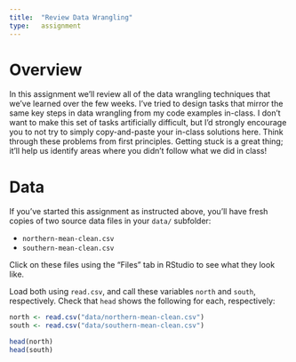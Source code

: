 ```yaml
---
title:  "Review Data Wrangling"
type:   assignment
---
```


# Overview

In this assignment we'll review all of the data wrangling techniques that we've learned over the few weeks.  I've tried to design tasks that mirror the same key steps in data wrangling from my code examples in-class.  I don't want to make this set of tasks artificially difficult, but I'd strongly encourage you to not try to simply copy-and-paste your in-class solutions here.   Think through these problems from first principles.  Getting stuck is a great thing; it'll help us identify areas where you didn't follow what we did in class!

# Data

If you've started this assignment as instructed above, you'll have fresh copies of two source data files in your `data/` subfolder:

* `northern-mean-clean.csv`
* `southern-mean-clean.csv`

Click on these files using the "Files" tab in RStudio to see what they look like.

Load both using `read.csv`, and call these variables `north` and `south`, respectively. Check that `head` shows the following for each, respectively:

```r
north <- read.csv("data/northern-mean-clean.csv")
south <- read.csv("data/southern-mean-clean.csv")

head(north)
head(south)
```



